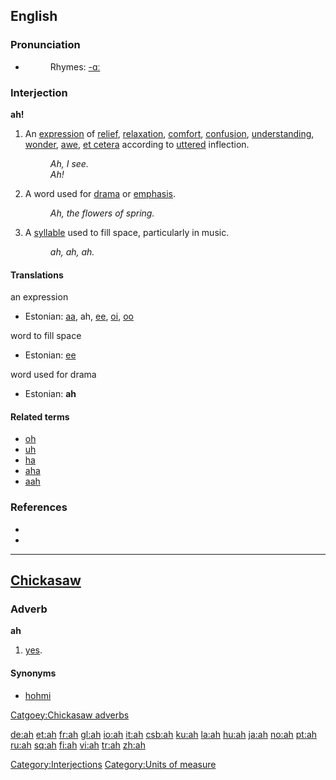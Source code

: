 {{see|Ah|AH|aah|ahh}}

==English==

===Pronunciation===
* {{audio|en-us-ah.ogg|Audio (US)}}
*: Rhymes: [[Rhymes:English:-ɑː|-ɑː]]

===Interjection===
'''ah!'''

# An [[expression]] of [[relief]], [[relaxation]], [[comfort]], [[confusion]], [[understanding]], [[wonder]], [[awe]], [[et cetera]] according to [[uttered]] inflection.
#: ''Ah, I see.''
#: ''Ah!''
# A word used for [[drama]] or [[emphasis]].
#: ''Ah, the flowers of spring.''
# A [[syllable]] used to fill space, particularly in music.
#: ''ah, ah, ah.''

====Translations====
;an expression
* Estonian: [[aa]], ah, [[ee]], [[oi]], [[oo]]

;word to fill space
* Estonian: [[ee]]

;word used for drama
* Estonian: '''ah'''

====Related terms====
* [[oh]]
* [[uh]]
* [[ha]]
* [[aha]]
* [[aah]]

===References===
* {{R:American Heritage 2000|ah}}
* {{R:Dictionary.com|ah}}

[[Category:Interjections]]
[[Category:Units of measure]]

----

==[[w:Chickasaw|Chickasaw]]==
{{see|åh}}

===Adverb===
'''ah'''
# [[yes]].

====Synonyms====
* [[hohmi]]

[[Catgoey:Chickasaw adverbs]]

[[de:ah]]
[[et:ah]]
[[fr:ah]]
[[gl:ah]]
[[io:ah]]
[[it:ah]]
[[csb:ah]]
[[ku:ah]]
[[la:ah]]
[[hu:ah]]
[[ja:ah]]
[[no:ah]]
[[pt:ah]]
[[ru:ah]]
[[sq:ah]]
[[fi:ah]]
[[vi:ah]]
[[tr:ah]]
[[zh:ah]]
